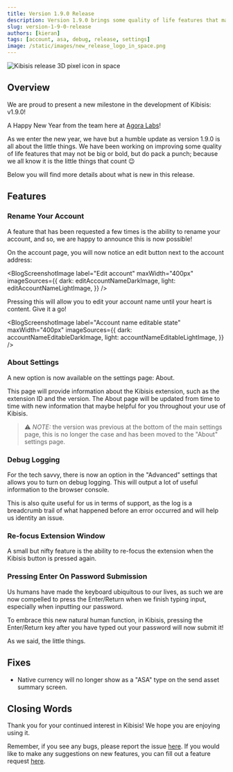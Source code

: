 ```yaml
---
title: Version 1.9.0 Release
description: Version 1.9.0 brings some quality of life features that may not be big or bold, but do pack a punch!
slug: version-1-9-0-release
authors: [kieran]
tags: [account, asa, debug, release, settings]
image: /static/images/new_release_logo_in_space.png
---
```

<!-- components -->

<!-- constants -->

<!-- images -->

![Kibisis release 3D pixel icon in space](/images/new_release_logo_in_space.png)

## Overview

<!-- change just the version for new posts -->
We are proud to present a new milestone in the development of Kibisis: v1.9.0!

<!-- re-write this paragraph for all new versions -->
 A Happy New Year from the team here at <a href={AGORA_LABS_LINK} target="_blank">Agora Labs</a>!

As we enter the new year, we have but a humble update as version 1.9.0 is all about the little things. We have been working on improving some quality of life features that may not be big or bold, but do pack a punch; because we all know it is the little things that count 😉

Below you will find more details about what is new in this release.

<!-- go into detail about the new versions, or omit if no new features with in the release -->
## Features

### Rename Your Account

A feature that has been requested a few times is the ability to rename your account, and so, we are happy to announce this is now possible!

On the account page, you will now notice an edit button next to the account address:

<BlogScreenshotImage
  label="Edit account"
  maxWidth="400px"
  imageSources={{
    dark: editAccountNameDarkImage,
    light: editAccountNameLightImage,
  }}
/>

Pressing this will allow you to edit your account name until your heart is content. Give it a go!

<BlogScreenshotImage
  label="Account name editable state"
  maxWidth="400px"
  imageSources={{
    dark: accountNameEditableDarkImage,
    light: accountNameEditableLightImage,
  }}
/>

### About Settings

A new option is now available on the settings page: About.

This page will provide information about the Kibisis extension, such as the extension ID and the version. The About page will be updated from time to time with new information that maybe helpful for you throughout your use of Kibisis.

> ⚠️ *NOTE:* the version was previous at the bottom of the main settings page, this is no longer the case and has been moved to the "About" settings page.

### Debug Logging

For the tech savvy, there is now an option in the "Advanced" settings that allows you to turn on debug logging. This will output a lot of useful information to the browser console.

This is also quite useful for us in terms of support, as the log is a breadcrumb trail of what happened before an error occurred and will help us identity an issue.

### Re-focus Extension Window

A small but nifty feature is the ability to re-focus the extension when the Kibisis button is pressed again.

### Pressing Enter On Password Submission

Us humans have made the keyboard ubiquitous to our lives, as such we are now compelled to press the Enter/Return when we finish typing input, especially when inputting our password.

To embrace this new natural human function, in Kibisis, pressing the Enter/Return key after you have typed out your password will now submit it!

As we said, the little things.

<!-- just give a bulleted list of fixes, or omit if no fixes with in the release -->
## Fixes

* Native currency will no longer show as a "ASA" type on the send asset summary screen.

## Closing Words

<!-- leave this paragraph as standard sign off -->
Thank you for your continued interest in Kibisis! We hope you are enjoying using it.

Remember, if you see any bugs, please report the issue <a href={REPORT_A_BUG_LINK} target="_blank">here</a>. If you would like to make any suggestions on new features, you can fill out a feature request <a href={SUGGEST_A_FEATURE_LINK} target="_blank">here</a>.
